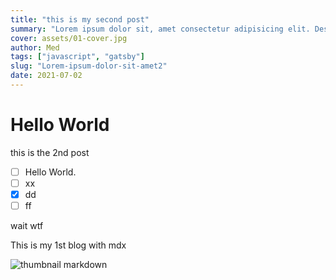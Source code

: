 ```yaml
---
title: "this is my second post"
summary: "Lorem ipsum dolor sit, amet consectetur adipisicing elit. Deserunt, odio."
cover: assets/01-cover.jpg
author: Med
tags: ["javascript", "gatsby"]
slug: "Lorem-ipsum-dolor-sit-amet2"
date: 2021-07-02
---
```



# Hello World

this is the 2nd post

- [ ] Hello World.
- [ ] xx
- [x] dd
- [ ] ff

wait wtf

<PageTitle ItemsCountNumber={2}>This is my 1st blog with mdx</PageTitle>

![thumbnail markdown](assets/cover.jpg "test")

